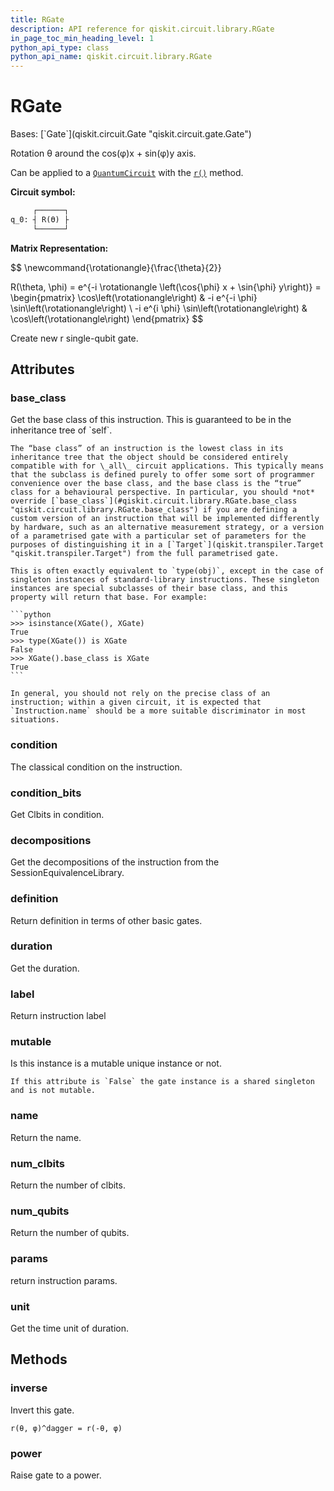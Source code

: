 ```yaml
---
title: RGate
description: API reference for qiskit.circuit.library.RGate
in_page_toc_min_heading_level: 1
python_api_type: class
python_api_name: qiskit.circuit.library.RGate
---
```


# RGate

<Class id="qiskit.circuit.library.RGate" github="https://github.com/qiskit/qiskit/tree/stable/0.45/qiskit/circuit/library/standard_gates/r.py" signature="qiskit.circuit.library.RGate(theta, phi, label=None, *, duration=None, unit='dt')">
  Bases: [`Gate`](qiskit.circuit.Gate "qiskit.circuit.gate.Gate")

  Rotation θ around the cos(φ)x + sin(φ)y axis.

  Can be applied to a [`QuantumCircuit`](qiskit.circuit.QuantumCircuit "qiskit.circuit.QuantumCircuit") with the [`r()`](qiskit.circuit.QuantumCircuit#r "qiskit.circuit.QuantumCircuit.r") method.

  **Circuit symbol:**

  ```python
       ┌──────┐
  q_0: ┤ R(ϴ) ├
       └──────┘
  ```

  **Matrix Representation:**

$$
\newcommand{\rotationangle}{\frac{\theta}{2}}

R(\theta, \phi) = e^{-i \rotationangle \left(\cos{\phi} x + \sin{\phi} y\right)} =
\begin{pmatrix}
\cos\left(\rotationangle\right) & -i e^{-i \phi} \sin\left(\rotationangle\right) \\
-i e^{i \phi} \sin\left(\rotationangle\right) & \cos\left(\rotationangle\right)
\end{pmatrix}
$$

  Create new r single-qubit gate.

  ## Attributes

  ### base\_class

  <Attribute id="qiskit.circuit.library.RGate.base_class" name="base_class">
    Get the base class of this instruction. This is guaranteed to be in the inheritance tree of `self`.

    The “base class” of an instruction is the lowest class in its inheritance tree that the object should be considered entirely compatible with for \_all\_ circuit applications. This typically means that the subclass is defined purely to offer some sort of programmer convenience over the base class, and the base class is the “true” class for a behavioural perspective. In particular, you should *not* override [`base_class`](#qiskit.circuit.library.RGate.base_class "qiskit.circuit.library.RGate.base_class") if you are defining a custom version of an instruction that will be implemented differently by hardware, such as an alternative measurement strategy, or a version of a parametrised gate with a particular set of parameters for the purposes of distinguishing it in a [`Target`](qiskit.transpiler.Target "qiskit.transpiler.Target") from the full parametrised gate.

    This is often exactly equivalent to `type(obj)`, except in the case of singleton instances of standard-library instructions. These singleton instances are special subclasses of their base class, and this property will return that base. For example:

    ```python
    >>> isinstance(XGate(), XGate)
    True
    >>> type(XGate()) is XGate
    False
    >>> XGate().base_class is XGate
    True
    ```

    In general, you should not rely on the precise class of an instruction; within a given circuit, it is expected that `Instruction.name` should be a more suitable discriminator in most situations.
  </Attribute>

  ### condition

  <Attribute id="qiskit.circuit.library.RGate.condition" name="condition">
    The classical condition on the instruction.
  </Attribute>

  ### condition\_bits

  <Attribute id="qiskit.circuit.library.RGate.condition_bits" name="condition_bits">
    Get Clbits in condition.
  </Attribute>

  ### decompositions

  <Attribute id="qiskit.circuit.library.RGate.decompositions" name="decompositions">
    Get the decompositions of the instruction from the SessionEquivalenceLibrary.
  </Attribute>

  ### definition

  <Attribute id="qiskit.circuit.library.RGate.definition" name="definition">
    Return definition in terms of other basic gates.
  </Attribute>

  ### duration

  <Attribute id="qiskit.circuit.library.RGate.duration" name="duration">
    Get the duration.
  </Attribute>

  ### label

  <Attribute id="qiskit.circuit.library.RGate.label" name="label">
    Return instruction label
  </Attribute>

  ### mutable

  <Attribute id="qiskit.circuit.library.RGate.mutable" name="mutable">
    Is this instance is a mutable unique instance or not.

    If this attribute is `False` the gate instance is a shared singleton and is not mutable.
  </Attribute>

  ### name

  <Attribute id="qiskit.circuit.library.RGate.name" name="name">
    Return the name.
  </Attribute>

  ### num\_clbits

  <Attribute id="qiskit.circuit.library.RGate.num_clbits" name="num_clbits">
    Return the number of clbits.
  </Attribute>

  ### num\_qubits

  <Attribute id="qiskit.circuit.library.RGate.num_qubits" name="num_qubits">
    Return the number of qubits.
  </Attribute>

  ### params

  <Attribute id="qiskit.circuit.library.RGate.params" name="params">
    return instruction params.
  </Attribute>

  ### unit

  <Attribute id="qiskit.circuit.library.RGate.unit" name="unit">
    Get the time unit of duration.
  </Attribute>

  ## Methods

  ### inverse

  <Function id="qiskit.circuit.library.RGate.inverse" name="inverse" signature="inverse()">
    Invert this gate.

    r(θ, φ)^dagger = r(-θ, φ)
  </Function>

  ### power

  <Function id="qiskit.circuit.library.RGate.power" name="power" signature="power(exponent)">
    Raise gate to a power.
  </Function>
</Class>

